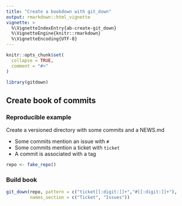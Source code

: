 ```yaml
---
title: "Create a bookdown with git_down"
output: rmarkdown::html_vignette
vignette: >
  %\VignetteIndexEntry{ab-create-git_down}
  %\VignetteEngine{knitr::rmarkdown}
  %\VignetteEncoding{UTF-8}
---
```


<script type="text/javascript">
$(document).ready(function () {
  window.initializeCodeFolding("show" === "show");
});
</script>


```r
knitr::opts_chunk$set(
  collapse = TRUE,
  comment = "#>"
)
```

```r
library(gitdown)
```

## Create book of commits

### Reproducible example

Create a versioned directory with some commits and a NEWS.md

- Some commits mention an issue with `#`
- Some commits mention a ticket with `ticket`
- A commit is associated with a tag

```r
repo <- fake_repo()
```

### Build book

```r
git_down(repo, pattern = c("ticket[[:digit:]]+","#[[:digit:]]+"), 
         names_section = c("Ticket", "Issues"))
```

